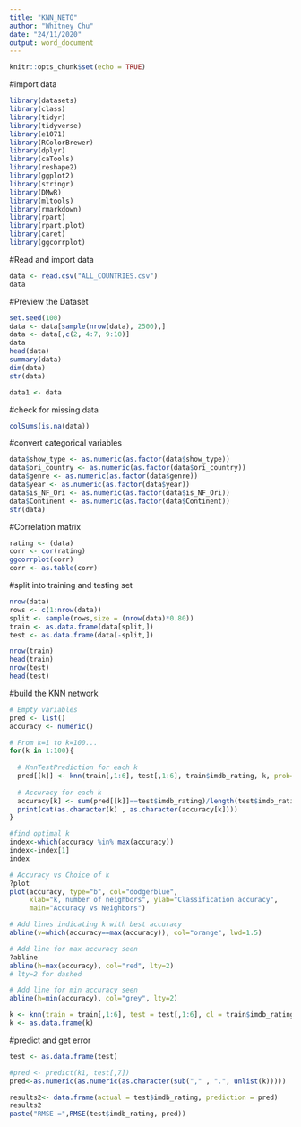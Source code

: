 ---
title: "KNN_NETO"
author: "Whitney Chu"
date: "24/11/2020"
output: word_document
---

```{r setup, include=FALSE}
knitr::opts_chunk$set(echo = TRUE)
```

#import data
```{r}
library(datasets)
library(class)
library(tidyr)
library(tidyverse)    
library(e1071)  
library(RColorBrewer)
library(dplyr)
library(caTools)
library(reshape2)
library(ggplot2)
library(stringr)
library(DMwR)
library(mltools)
library(rmarkdown)
library(rpart)
library(rpart.plot)
library(caret)
library(ggcorrplot)
```

#Read and import data
```{r}
data <- read.csv("ALL_COUNTRIES.csv")
data
```

#Preview the Dataset
```{r}
set.seed(100)
data <- data[sample(nrow(data), 2500),]
data <- data[,c(2, 4:7, 9:10)]
data
head(data)
summary(data)
dim(data)
str(data)

data1 <- data
```

#check for missing data
```{r}
colSums(is.na(data))
```

#convert categorical variables
```{r}
data$show_type <- as.numeric(as.factor(data$show_type))
data$ori_country <- as.numeric(as.factor(data$ori_country))
data$genre <- as.numeric(as.factor(data$genre))
data$year <- as.numeric(as.factor(data$year))
data$is_NF_Ori <- as.numeric(as.factor(data$is_NF_Ori))
data$Continent <- as.numeric(as.factor(data$Continent))
str(data)
```

#Correlation matrix
```{r}
rating <- (data)
corr <- cor(rating)
ggcorrplot(corr)
corr <- as.table(corr)
```

#split into training and testing set 
```{r}
nrow(data)
rows <- c(1:nrow(data))
split <- sample(rows,size = (nrow(data)*0.80))
train <- as.data.frame(data[split,])
test <- as.data.frame(data[-split,])

nrow(train)
head(train)
nrow(test)
head(test)
```

#build the KNN network
```{r}
# Empty variables
pred <- list()
accuracy <- numeric()

# From k=1 to k=100...
for(k in 1:100){
  
  # KnnTestPrediction for each k
  pred[[k]] <- knn(train[,1:6], test[,1:6], train$imdb_rating, k, prob=TRUE)
  
  # Accuracy for each k   
  accuracy[k] <- sum(pred[[k]]==test$imdb_rating)/length(test$imdb_rating)*100
  print(cat(as.character(k) , as.character(accuracy[k])))
}

#find optimal k
index<-which(accuracy %in% max(accuracy))
index<-index[1]
index

# Accuracy vs Choice of k
?plot
plot(accuracy, type="b", col="dodgerblue", 
     xlab="k, number of neighbors", ylab="Classification accuracy", 
     main="Accuracy vs Neighbors")

# Add lines indicating k with best accuracy
abline(v=which(accuracy==max(accuracy)), col="orange", lwd=1.5)

# Add line for max accuracy seen
?abline
abline(h=max(accuracy), col="red", lty=2)
# lty=2 for dashed

# Add line for min accuracy seen 
abline(h=min(accuracy), col="grey", lty=2)

k <- knn(train = train[,1:6], test = test[,1:6], cl = train$imdb_rating, k=index)
k <- as.data.frame(k)
```

#predict and get error
```{r}
test <- as.data.frame(test)

#pred <- predict(k1, test[,7])
pred<-as.numeric(as.numeric(as.character(sub("," , ".", unlist(k)))))

results2<- data.frame(actual = test$imdb_rating, prediction = pred)
results2
paste("RMSE =",RMSE(test$imdb_rating, pred))
```

